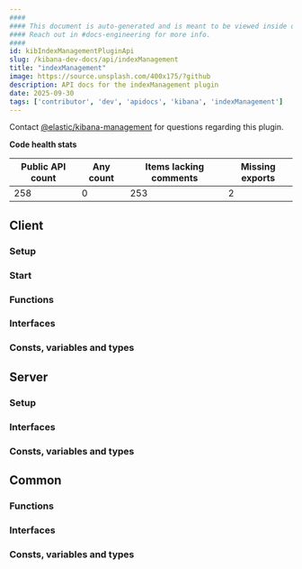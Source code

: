 ```yaml
---
####
#### This document is auto-generated and is meant to be viewed inside our experimental, new docs system.
#### Reach out in #docs-engineering for more info.
####
id: kibIndexManagementPluginApi
slug: /kibana-dev-docs/api/indexManagement
title: "indexManagement"
image: https://source.unsplash.com/400x175/?github
description: API docs for the indexManagement plugin
date: 2025-09-30
tags: ['contributor', 'dev', 'apidocs', 'kibana', 'indexManagement']
---
```




Contact [@elastic/kibana-management](https://github.com/orgs/elastic/teams/kibana-management) for questions regarding this plugin.

**Code health stats**

| Public API count  | Any count | Items lacking comments | Missing exports |
|-------------------|-----------|------------------------|-----------------|
| 258 | 0 | 253 | 2 |

## Client

### Setup
<DocDefinitionList data={[indexManagementObj.client.setup]}/>

### Start
<DocDefinitionList data={[indexManagementObj.client.start]}/>

### Functions
<DocDefinitionList data={indexManagementObj.client.functions}/>

### Interfaces
<DocDefinitionList data={indexManagementObj.client.interfaces}/>

### Consts, variables and types
<DocDefinitionList data={indexManagementObj.client.misc}/>

## Server

### Setup
<DocDefinitionList data={[indexManagementObj.server.setup]}/>

### Interfaces
<DocDefinitionList data={indexManagementObj.server.interfaces}/>

### Consts, variables and types
<DocDefinitionList data={indexManagementObj.server.misc}/>

## Common

### Functions
<DocDefinitionList data={indexManagementObj.common.functions}/>

### Interfaces
<DocDefinitionList data={indexManagementObj.common.interfaces}/>

### Consts, variables and types
<DocDefinitionList data={indexManagementObj.common.misc}/>

